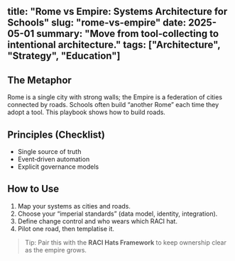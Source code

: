 title: "Rome vs Empire: Systems Architecture for Schools"
slug: "rome-vs-empire"
date: 2025-05-01
summary: "Move from tool‑collecting to intentional architecture."
tags: ["Architecture", "Strategy", "Education"]
---

## The Metaphor
Rome is a single city with strong walls; the Empire is a federation of cities connected by roads. Schools often build “another Rome” each time they adopt a tool. This playbook shows how to build roads.

## Principles (Checklist)
- Single source of truth  
- Event‑driven automation  
- Explicit governance models  

## How to Use
1. Map your systems as cities and roads.  
2. Choose your “imperial standards” (data model, identity, integration).  
3. Define change control and who wears which RACI hat.  
4. Pilot one road, then templatise it.

> Tip: Pair this with the **RACI Hats Framework** to keep ownership clear as the empire grows.
